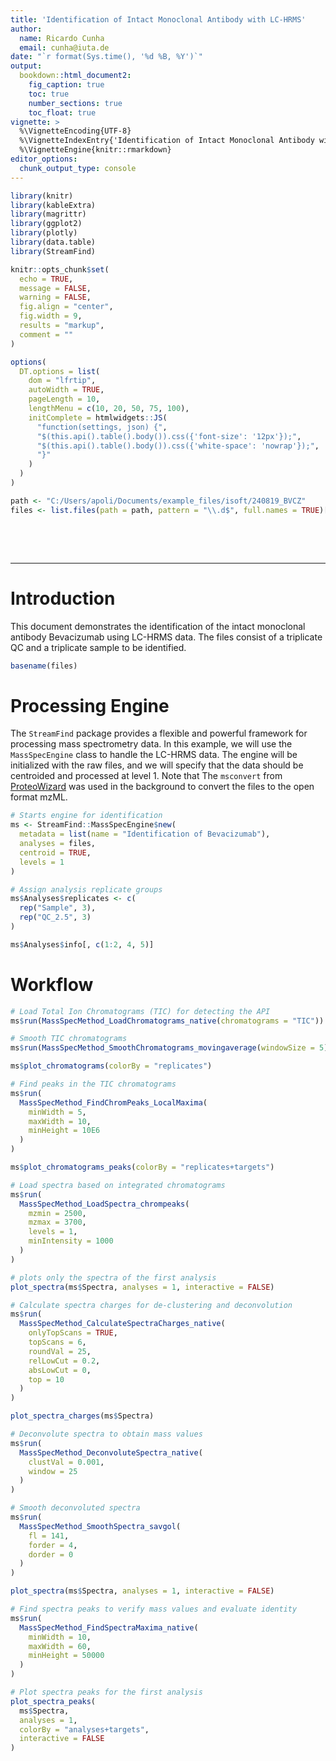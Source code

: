 ```yaml
---
title: 'Identification of Intact Monoclonal Antibody with LC-HRMS'
author:
  name: Ricardo Cunha
  email: cunha@iuta.de
date: "`r format(Sys.time(), '%d %B, %Y')`"
output:
  bookdown::html_document2:
    fig_caption: true
    toc: true
    number_sections: true
    toc_float: true
vignette: >
  %\VignetteEncoding{UTF-8}
  %\VignetteIndexEntry{'Identification of Intact Monoclonal Antibody with LC-HRMS'}
  %\VignetteEngine{knitr::rmarkdown}
editor_options: 
  chunk_output_type: console
---
```


```r
library(knitr)
library(kableExtra)
library(magrittr)
library(ggplot2)
library(plotly)
library(data.table)
library(StreamFind)

knitr::opts_chunk$set(
  echo = TRUE,
  message = FALSE,
  warning = FALSE,
  fig.align = "center",
  fig.width = 9,
  results = "markup",
  comment = ""
)

options(
  DT.options = list(
    dom = "lfrtip",
    autoWidth = TRUE,
    pageLength = 10,
    lengthMenu = c(10, 20, 50, 75, 100),
    initComplete = htmlwidgets::JS(
      "function(settings, json) {",
      "$(this.api().table().body()).css({'font-size': '12px'});",
      "$(this.api().table().body()).css({'white-space': 'nowrap'});",
      "}"
    )
  )
)

path <- "C:/Users/apoli/Documents/example_files/isoft/240819_BVCZ"
files <- list.files(path = path, pattern = "\\.d$", full.names = TRUE)[c(6:8, 16:18)]
```

<style>
pre {
  overflow-x: auto;
}
pre code {
  word-wrap: normal;
  white-space: pre;
}
</style>

<br>

<br>

***

# Introduction

This document demonstrates the identification of the intact monoclonal antibody Bevacizumab using LC-HRMS data. The files consist of a triplicate QC and a triplicate sample to be identified.

```r
basename(files)
```

# Processing Engine

The `StreamFind` package provides a flexible and powerful framework for processing mass spectrometry data. In this example, we will use the `MassSpecEngine` class to handle the LC-HRMS data. The engine will be initialized with the raw files, and we will specify that the data should be centroided and processed at level 1. Note that The `msconvert` from [ProteoWizard](https://proteowizard.sourceforge.io/) was used in the background to convert the files to the open format mzML.

```r
# Starts engine for identification
ms <- StreamFind::MassSpecEngine$new(
  metadata = list(name = "Identification of Bevacizumab"),
  analyses = files,
  centroid = TRUE,
  levels = 1
)

# Assign analysis replicate groups
ms$Analyses$replicates <- c(
  rep("Sample", 3),
  rep("QC_2.5", 3)
)

ms$Analyses$info[, c(1:2, 4, 5)]
```

# Workflow

```r
# Load Total Ion Chromatograms (TIC) for detecting the API
ms$run(MassSpecMethod_LoadChromatograms_native(chromatograms = "TIC"))

# Smooth TIC chromatograms
ms$run(MassSpecMethod_SmoothChromatograms_movingaverage(windowSize = 5))
```

```r
ms$plot_chromatograms(colorBy = "replicates")
```

```r
# Find peaks in the TIC chromatograms
ms$run(
  MassSpecMethod_FindChromPeaks_LocalMaxima(
    minWidth = 5,
    maxWidth = 10,
    minHeight = 10E6
  )
)
```

```r
ms$plot_chromatograms_peaks(colorBy = "replicates+targets")
```

```r
# Load spectra based on integrated chromatograms
ms$run(
  MassSpecMethod_LoadSpectra_chrompeaks(
    mzmin = 2500,
    mzmax = 3700,
    levels = 1,
    minIntensity = 1000
  )
)
```

```r
# plots only the spectra of the first analysis
plot_spectra(ms$Spectra, analyses = 1, interactive = FALSE)
```

```r
# Calculate spectra charges for de-clustering and deconvolution
ms$run(
  MassSpecMethod_CalculateSpectraCharges_native(
    onlyTopScans = TRUE,
    topScans = 6,
    roundVal = 25,
    relLowCut = 0.2,
    absLowCut = 0,
    top = 10
  )
)
```

```r
plot_spectra_charges(ms$Spectra)
```

```r
# Deconvolute spectra to obtain mass values
ms$run(
  MassSpecMethod_DeconvoluteSpectra_native(
    clustVal = 0.001,
    window = 25
  )
)

# Smooth deconvoluted spectra
ms$run(
  MassSpecMethod_SmoothSpectra_savgol(
    fl = 141,
    forder = 4,
    dorder = 0
  )
)
```

```r
plot_spectra(ms$Spectra, analyses = 1, interactive = FALSE)
```

```r
# Find spectra peaks to verify mass values and evaluate identity
ms$run(
  MassSpecMethod_FindSpectraMaxima_native(
    minWidth = 10,
    maxWidth = 60,
    minHeight = 50000
  )
)
```

```r
# Plot spectra peaks for the first analysis
plot_spectra_peaks(
  ms$Spectra,
  analyses = 1,
  colorBy = "analyses+targets",
  interactive = FALSE
)
```
